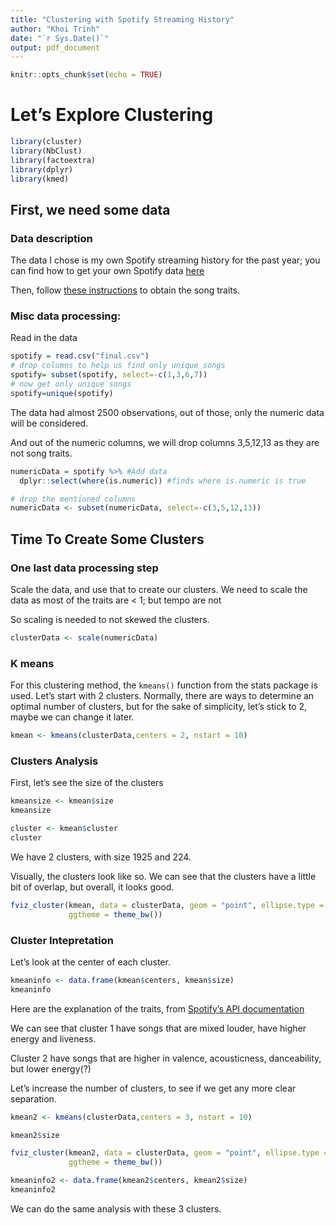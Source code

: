 ```yaml
---
title: "Clustering with Spotify Streaming History"
author: "Khoi Trinh"
date: "`r Sys.Date()`"
output: pdf_document
---
```


```r
knitr::opts_chunk$set(echo = TRUE)
```

# Let's Explore Clustering

```r
library(cluster)
library(NbClust)
library(factoextra)
library(dplyr)
library(kmed)
```

## First, we need some data

### Data description

The data I chose is my own Spotify streaming history for the past year; you can find how to get your own Spotify data [here](https://www.makeuseof.com/tag/download-privacy-data-spotify/)

Then, follow [these instructions](https://github.com/vlad-ds/spoty-records) to obtain the song traits.

### Misc data processing:

Read in the data

```r
spotify = read.csv("final.csv")
# drop columns to help us find only unique songs
spotify= subset(spotify, select=-c(1,3,6,7))
# now get only unique songs
spotify=unique(spotify)
```

The data had almost 2500 observations, out of those, only the numeric data will be considered.

And out of the numeric columns, we will drop columns 3,5,12,13 as they are not song traits.

```r
numericData = spotify %>% #Add data
  dplyr::select(where(is.numeric)) #finds where is.numeric is true

# drop the mentioned columns
numericData <- subset(numericData, select=-c(3,5,12,13))
```

## Time To Create Some Clusters

### One last data processing step

Scale the data, and use that to create our clusters. We need to scale the data as most of the traits are < 1; but tempo are not

So scaling is needed to not skewed the clusters.

```r
clusterData <- scale(numericData)
```

### K means

For this clustering method, the `kmeans()` function from the stats package is used. Let's start with 2 clusters. Normally, there are ways to determine an optimal number of clusters, but for the sake of simplicity, let's stick to 2, maybe we can change it later.

```r
kmean <- kmeans(clusterData,centers = 2, nstart = 10)
```

### Clusters Analysis

First, let's see the size of the clusters

```r
kmeansize <- kmean$size
kmeansize

cluster <- kmean$cluster
cluster
```

We have 2 clusters, with size 1925 and 224. 

Visually, the clusters look like so. We can see that the clusters have a little bit of overlap, but overall, it looks good.

```r
fviz_cluster(kmean, data = clusterData, geom = "point", ellipse.type = "convex", 
             ggtheme = theme_bw())
```

### Cluster Intepretation

Let's look at the center of each cluster.

```r
kmeaninfo <- data.frame(kmean$centers, kmean$size)
kmeaninfo
```

Here are the explanation of the traits, from [Spotify's API documentation](https://developer.spotify.com/documentation/web-api/reference/get-audio-features)

We can see that cluster 1 have songs that are mixed louder, have higher energy and liveness.

Cluster 2 have songs that are higher in valence, acousticness, danceability, but lower energy(?)

Let's increase the number of clusters, to see if we get any more clear separation.

```r
kmean2 <- kmeans(clusterData,centers = 3, nstart = 10)

kmean2$size
```

```r
fviz_cluster(kmean2, data = clusterData, geom = "point", ellipse.type = "convex", 
             ggtheme = theme_bw())
```

```r
kmeaninfo2 <- data.frame(kmean2$centers, kmean2$size)
kmeaninfo2
```

We can do the same analysis with these 3 clusters.